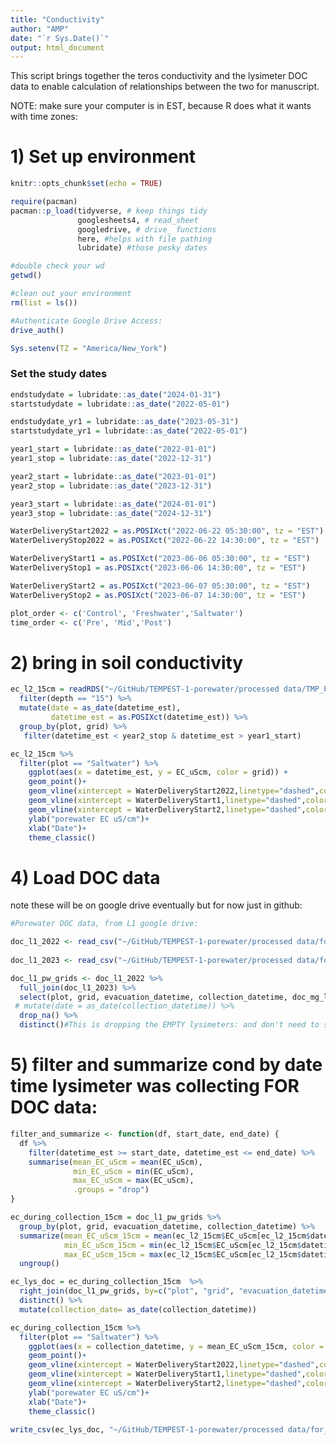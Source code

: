 ```yaml
---
title: "Conductivity"
author: "AMP"
date: "`r Sys.Date()`"
output: html_document
---
```


This script brings together the teros conductivity and the lysimeter DOC data to enable calculation of relationships between the two for manuscript. 

NOTE: make sure your computer is in EST, because R does what it wants with time zones: 

# 1) Set up environment

```r
knitr::opts_chunk$set(echo = TRUE)

require(pacman)
pacman::p_load(tidyverse, # keep things tidy
               googlesheets4, # read_sheet 
               googledrive, # drive_ functions
               here, #helps with file pathing 
               lubridate) #those pesky dates

#double check your wd
getwd()

#clean out your environment 
rm(list = ls())

#Authenticate Google Drive Access:
drive_auth()

Sys.setenv(TZ = "America/New_York")
```

### Set the study dates

```r
endstudydate = lubridate::as_date("2024-01-31")
startstudydate = lubridate::as_date("2022-05-01")

endstudydate_yr1 = lubridate::as_date("2023-05-31")
startstudydate_yr1 = lubridate::as_date("2022-05-01")

year1_start = lubridate::as_date("2022-01-01")
year1_stop = lubridate::as_date("2022-12-31")

year2_start = lubridate::as_date("2023-01-01")
year2_stop = lubridate::as_date("2023-12-31")

year3_start = lubridate::as_date("2024-01-01")
year3_stop = lubridate::as_date("2024-12-31")

WaterDeliveryStart2022 = as.POSIXct("2022-06-22 05:30:00", tz = "EST")
WaterDeliveryStop2022 = as.POSIXct("2022-06-22 14:30:00", tz = "EST")

WaterDeliveryStart1 = as.POSIXct("2023-06-06 05:30:00", tz = "EST")
WaterDeliveryStop1 = as.POSIXct("2023-06-06 14:30:00", tz = "EST")

WaterDeliveryStart2 = as.POSIXct("2023-06-07 05:30:00", tz = "EST")
WaterDeliveryStop2 = as.POSIXct("2023-06-07 14:30:00", tz = "EST")

plot_order <- c('Control', 'Freshwater','Saltwater')
time_order <- c('Pre', 'Mid','Post')
```



# 2) bring in soil conductivity

```r
ec_l2_15cm = readRDS("~/GitHub/TEMPEST-1-porewater/processed data/TMP_PW_EC_15cm_2022-2023_L2.rds") %>%
  filter(depth == "15") %>%
  mutate(date = as_date(datetime_est),
         datetime_est = as.POSIXct(datetime_est)) %>%
  group_by(plot, grid) %>%
   filter(datetime_est < year2_stop & datetime_est > year1_start)

```

```r
ec_l2_15cm %>%
  filter(plot == "Saltwater") %>%
    ggplot(aes(x = datetime_est, y = EC_uScm, color = grid)) +
    geom_point()+
    geom_vline(xintercept = WaterDeliveryStart2022,linetype="dashed",color="grey")+ 
    geom_vline(xintercept = WaterDeliveryStart1,linetype="dashed",color="grey")+ 
    geom_vline(xintercept = WaterDeliveryStart2,linetype="dashed",color="grey")+
    ylab("porewater EC uS/cm")+
    xlab("Date")+
    theme_classic()
```


# 4) Load DOC data 

note these will be on google drive eventually but for now just in github:

```r
#Porewater DOC data, from L1 google drive: 

doc_l1_2022 <- read_csv("~/GitHub/TEMPEST-1-porewater/processed data/for_google_drive/TMP_PW_GRIDSONLY_NPOCTDN_2022_L1.csv")
  
doc_l1_2023 <- read_csv("~/GitHub/TEMPEST-1-porewater/processed data/for_google_drive/TMP_PW_GRIDSONLY_NPOCTDN_2023_L1.csv")

doc_l1_pw_grids <- doc_l1_2022 %>%
  full_join(doc_l1_2023) %>%
  select(plot, grid, evacuation_datetime, collection_datetime, doc_mg_l, tdn_mg_l) %>%
 # mutate(date = as_date(collection_datetime)) %>%
  drop_na() %>%
  distinct()#This is dropping the EMPTY lysimeters: and don't need to specify column here because the only ones with NAs are DOC or TDN and they are both NA at the same time.
```

# 5) filter and summarize cond by date time lysimeter was collecting FOR DOC data:

```r
filter_and_summarize <- function(df, start_date, end_date) {
  df %>%
    filter(datetime_est >= start_date, datetime_est <= end_date) %>%
    summarise(mean_EC_uScm = mean(EC_uScm),
              min_EC_uScm = min(EC_uScm),
              max_EC_uScm = max(EC_uScm),
              .groups = "drop") 
}

ec_during_collection_15cm = doc_l1_pw_grids %>%
  group_by(plot, grid, evacuation_datetime, collection_datetime) %>%
  summarize(mean_EC_uScm_15cm = mean(ec_l2_15cm$EC_uScm[ec_l2_15cm$datetime_est >= first(evacuation_datetime) & ec_l2_15cm$datetime_est <= first(collection_datetime)]),
            min_EC_uScm_15cm = min(ec_l2_15cm$EC_uScm[ec_l2_15cm$datetime_est >= first(evacuation_datetime) & ec_l2_15cm$datetime_est <= first(collection_datetime)]),
            max_EC_uScm_15cm = max(ec_l2_15cm$EC_uScm[ec_l2_15cm$datetime_est >= first(evacuation_datetime) & ec_l2_15cm$datetime_est <= first(collection_datetime)])) %>%
  ungroup()

ec_lys_doc = ec_during_collection_15cm  %>%
  right_join(doc_l1_pw_grids, by=c("plot", "grid", "evacuation_datetime", "collection_datetime")) %>%
  distinct() %>%
  mutate(collection_date= as_date(collection_datetime)) 
```
```r
ec_during_collection_15cm %>%
  filter(plot == "Saltwater") %>%
    ggplot(aes(x = collection_datetime, y = mean_EC_uScm_15cm, color = grid)) +
    geom_point()+
    geom_vline(xintercept = WaterDeliveryStart2022,linetype="dashed",color="grey")+ 
    geom_vline(xintercept = WaterDeliveryStart1,linetype="dashed",color="grey")+ 
    geom_vline(xintercept = WaterDeliveryStart2,linetype="dashed",color="grey")+
    ylab("porewater EC uS/cm")+
    xlab("Date")+
    theme_classic()
```

```r

write_csv(ec_lys_doc, "~/GitHub/TEMPEST-1-porewater/processed data/for_fluxes/Lysimeter_EC_DOC_forcorrelations.csv")
```


